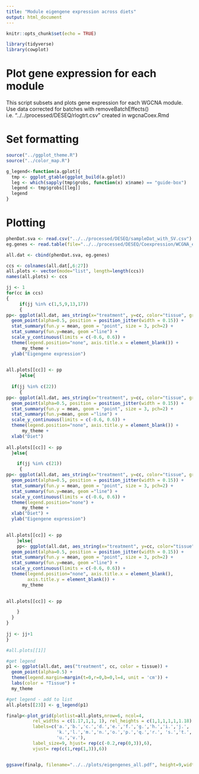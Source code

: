 ```yaml
---
title: "Module eigengene expression across diets"
output: html_document
---
```


```r
knitr::opts_chunk$set(echo = TRUE)

library(tidyverse)
library(cowplot)

```

# Plot gene expression for each module
This script subsets and plots gene expression for each WGCNA module. Use data corrected for batches with removeBatchEffects() i.e. "../../processed/DESEQ/rlogtrt.csv" created in wgcnaCoex.Rmd



# Set formatting

```r
source("../ggplot_theme.R")
source("../color_map.R")

g_legend<-function(a.gplot){
  tmp <- ggplot_gtable(ggplot_build(a.gplot))
  leg <- which(sapply(tmp$grobs, function(x) x$name) == "guide-box")
  legend <- tmp$grobs[[leg]]
  legend
}
```

# Plotting

```r

phenDat.sva <- read.csv("../../processed/DESEQ/sampleDat_with_SV.csv")
eg.genes <- read.table(file="../../processed/DESEQ/Coexpression/WCGNA_eigengenes.txt", sep="\t", header=TRUE, stringsAsFactors = FALSE) 

all.dat <- cbind(phenDat.sva, eg.genes)

ccs <- colnames(all.dat[,6:27])
all.plots <- vector(mode="list", length=length(ccs))
names(all.plots) <- ccs

jj <- 1
for(cc in ccs)
{
     if(jj %in% c(1,5,9,13,17))
     {
pp<- ggplot(all.dat, aes_string(x="treatment", y=cc, color="tissue", group="tissue")) +
  geom_point(alpha=0.5, position = position_jitter(width = 0.15)) +
  stat_summary(fun.y = mean, geom = "point", size = 3, pch=2) +
  stat_summary(fun.y=mean, geom ="line") + 
  scale_y_continuous(limits = c(-0.6, 0.6)) +
  theme(legend.position="none", axis.title.x = element_blank()) +
      my_theme +
  ylab("Eigengene expression")

  
all.plots[[cc]] <- pp
     }else{
  
  if(jj %in% c(22))
     {
pp<- ggplot(all.dat, aes_string(x="treatment", y=cc, color="tissue", group="tissue")) +
  geom_point(alpha=0.5, position = position_jitter(width = 0.15)) +
  stat_summary(fun.y = mean, geom = "point", size = 3, pch=2) +
  stat_summary(fun.y=mean, geom ="line") +
  scale_y_continuous(limits = c(-0.6, 0.6)) +
  theme(legend.position="none", axis.title.y = element_blank()) +
      my_theme +
  xlab("Diet")
 
all.plots[[cc]] <- pp
  }else{

    if(jj %in% c(21))
     {
pp<- ggplot(all.dat, aes_string(x="treatment", y=cc, color="tissue", group="tissue")) +
  geom_point(alpha=0.5, position = position_jitter(width = 0.15)) +
  stat_summary(fun.y = mean, geom = "point", size = 3, pch=2) +
  stat_summary(fun.y=mean, geom ="line") +
  scale_y_continuous(limits = c(-0.6, 0.6)) +
  theme(legend.position="none") +
      my_theme +
  xlab("Diet") +
  ylab("Eigengene expression")

  
all.plots[[cc]] <- pp
    }else{
    pp<- ggplot(all.dat, aes_string(x="treatment", y=cc, color="tissue", group="tissue")) +
  geom_point(alpha=0.5, position = position_jitter(width = 0.15)) +
  stat_summary(fun.y = mean, geom = "point", size = 3, pch=2) +
  stat_summary(fun.y=mean, geom ="line") +
  scale_y_continuous(limits = c(-0.6, 0.6)) +
  theme(legend.position="none", axis.title.x = element_blank(), 
        axis.title.y = element_blank()) +
      my_theme 
  

all.plots[[cc]] <- pp

    }
  }
}
  
jj <- jj+1
}

#all.plots[[1]]

#get legend
p1 <- ggplot(all.dat, aes("treatment", cc, color = tissue)) +
  geom_point(alpha=0.5) +
  theme(legend.margin=margin(t=0,r=0,b=0,l=4, unit = 'cm')) +
  labs(color = "Tissue") +
  my_theme

#get legend - add to list
all.plots[[23]] <- g_legend(p1)

finalp<-plot_grid(plotlist=all.plots,nrow=6, ncol=4,
          rel_widths = c(1.17,1,1, 1), rel_heights = c(1,1,1,1,1,1.18), 
          labels=c('a.','b.','c.','d.','e.','f.','g.','h.','i.','j.',
                   'k.','l.','m.','n.','o.','p.','q.','r.', 's.','t.',
                   'u.','v.'), 
          label_size=9, hjust= rep(c(-0.2,rep(0,3)),6),
          vjust= rep(c(1,rep(1,3)),6))


ggsave(finalp, filename="../../plots/eigengenes_all.pdf", height=9,width=6.5)
```

